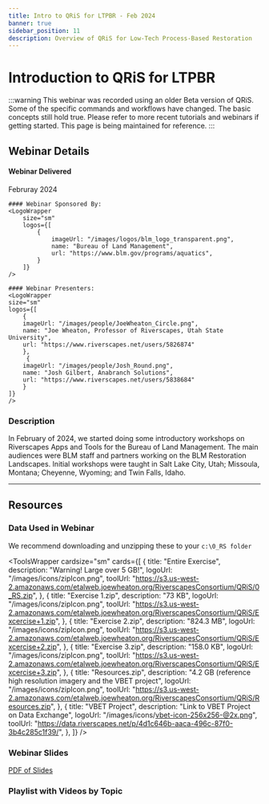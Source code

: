 ```yaml
---
title: Intro to QRiS for LTPBR - Feb 2024
banner: true
sidebar_position: 11
description: Overview of QRiS for Low-Tech Process-Based Restoration 
---
```


# Introduction to QRiS for LTPBR
:::warning
This webinar was recorded using an older Beta version of QRiS. Some of the specific commands and workflows have changed. The basic concepts still hold true. Please refer to more recent tutorials and webinars if getting started. This page is being maintained for reference.
:::
## Webinar Details
#### Webinar Delivered
Februray 2024

    #### Webinar Sponsored By:
    <LogoWrapper
        size="sm"
        logos={[
            {
                imageUrl: "/images/logos/blm_logo_transparent.png",
                name: "Bureau of Land Management",
                url: "https://www.blm.gov/programs/aquatics",
            }
        ]}
    />

    #### Webinar Presenters:
    <LogoWrapper
    size="sm"
    logos={[
        {
        imageUrl: "/images/people/JoeWheaton_Circle.png",
        name: "Joe Wheaton, Professor of Riverscapes, Utah State University",
        url: "https://www.riverscapes.net/users/5826874"
        },
         {
        imageUrl: "/images/people/Josh_Round.png",
        name: "Josh Gilbert, Anabranch Solutions",
        url: "https://www.riverscapes.net/users/5838684"
        }
    ]}
    />


### Description

In February of 2024, we started doing some introductory workshops on Riverscapes Apps and Tools for the Bureau of Land Management. The main audiences were BLM staff and partners working on the BLM Restoration Landscapes. Initial workshops were taught in Salt Lake City, Utah; Missoula, Montana; Cheyenne, Wyoming; and Twin Falls, Idaho.

------
## Resources
### Data Used in Webinar

We recommend downloading and unzipping these to your `c:\0_RS folder`

<ToolsWrapper
    cardsize="sm"
    cards={[
        {
        title: "Entire Exercise",
        description: "Warning! Large over 5 GB!",
        logoUrl: "/images/icons/zipIcon.png",
        toolUrl: "https://s3.us-west-2.amazonaws.com/etalweb.joewheaton.org/RiverscapesConsortium/QRiS/0_RS.zip",
        },        {
        title: "Exercise 1.zip",
        description: "73 KB",
        logoUrl: "/images/icons/zipIcon.png",
        toolUrl: "https://s3.us-west-2.amazonaws.com/etalweb.joewheaton.org/RiverscapesConsortium/QRiS/Excercise+1.zip",
        },
                {
        title: "Exercise 2.zip",
        description: "824.3 MB",
        logoUrl: "/images/icons/zipIcon.png",
        toolUrl: "https://s3.us-west-2.amazonaws.com/etalweb.joewheaton.org/RiverscapesConsortium/QRiS/Excercise+2.zip",
        },
        {
        title: "Exercise 3.zip",
        description: "158.0 KB",
        logoUrl: "/images/icons/zipIcon.png",
        toolUrl: "https://s3.us-west-2.amazonaws.com/etalweb.joewheaton.org/RiverscapesConsortium/QRiS/Excercise+3.zip",
        },
        {
        title: "Resources.zip",
        description: "4.2 GB (reference high resolution imagery and the VBET project",
        logoUrl: "/images/icons/zipIcon.png",
        toolUrl: "https://s3.us-west-2.amazonaws.com/etalweb.joewheaton.org/RiverscapesConsortium/QRiS/Resources.zip",
        },
        {
        title: "VBET Project",
        description: "Link to VBET Project on Data Exchange",
        logoUrl: "/images/icons/vbet-icon-256x256-@2x.png",
        toolUrl: "https://data.riverscapes.net/p/4d1c646b-aaca-496c-87f0-3b4c285c1f39/",
        },
    ]}
    />

   
   
### Webinar Slides
<GoogleSlides
      src="https://docs.google.com/presentation/d/e/2PACX-1vRKXrlMxctyz9PMHHsCOhTcJmaackbue5Kcpne-H3daL_8f6i5rJkLIdY-iBEQaFe19Cqyp5lkIc0gH/embed?start=false&amp;loop=false&amp;delayms=3000"
      width={800}
      height={600}
    />
      [PDF of Slides](https://s3.us-west-2.amazonaws.com/etalweb.joewheaton.org/RiverscapesConsortium/QRiS/BLM+QRIS+Demo.pdf)

### Playlist with Videos by Topic 
<YouTubeEmbed videoId="videoseries?si=ShLyh1OooBaksIn1&amp;list=PLPBzerSDWJej2R0TR90YVxM8doeDHwcGa" />
